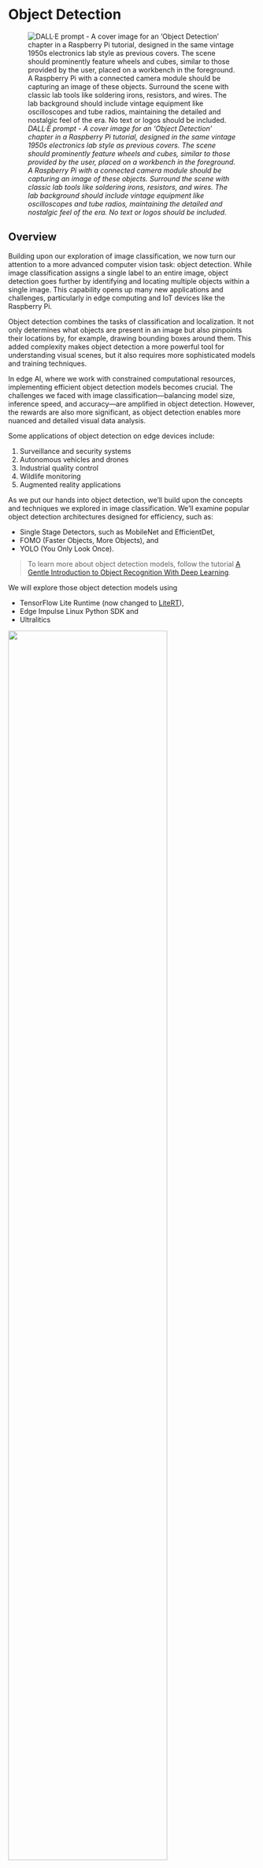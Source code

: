 # Object Detection {.unnumbered}

![*DALL·E prompt - A cover image for an 'Object Detection' chapter in a Raspberry Pi tutorial, designed in the same vintage 1950s electronics lab style as previous covers. The scene should prominently feature wheels and cubes, similar to those provided by the user, placed on a workbench in the foreground. A Raspberry Pi with a connected camera module should be capturing an image of these objects. Surround the scene with classic lab tools like soldering irons, resistors, and wires. The lab background should include vintage equipment like oscilloscopes and tube radios, maintaining the detailed and nostalgic feel of the era. No text or logos should be included.*](images/jpeg/cover.jpg)

## Overview {#sec-object-detection-overview-146a}

Building upon our exploration of image classification, we now turn our attention to a more advanced computer vision task: object detection. While image classification assigns a single label to an entire image, object detection goes further by identifying and locating multiple objects within a single image. This capability opens up many new applications and challenges, particularly in edge computing and IoT devices like the Raspberry Pi.

Object detection combines the tasks of classification and localization. It not only determines what objects are present in an image but also pinpoints their locations by, for example, drawing bounding boxes around them. This added complexity makes object detection a more powerful tool for understanding visual scenes, but it also requires more sophisticated models and training techniques.

In edge AI, where we work with constrained computational resources, implementing efficient object detection models becomes crucial. The challenges we faced with image classification—balancing model size, inference speed, and accuracy—are amplified in object detection. However, the rewards are also more significant, as object detection enables more nuanced and detailed visual data analysis.

Some applications of object detection on edge devices include:

1. Surveillance and security systems
2. Autonomous vehicles and drones
3. Industrial quality control
4. Wildlife monitoring
5. Augmented reality applications

As we put our hands into object detection, we'll build upon the concepts and techniques we explored in image classification. We'll examine popular object detection architectures designed for efficiency, such as:

- Single Stage Detectors, such as MobileNet and EfficientDet,
- FOMO (Faster Objects, More Objects), and
- YOLO (You Only Look Once).

> To learn more about object detection models, follow the tutorial [A Gentle Introduction to Object Recognition With Deep Learning](https://machinelearningmastery.com/object-recognition-with-deep-learning/).

We will explore those object detection models using

- TensorFlow Lite Runtime (now changed to [LiteRT](https://ai.google.dev/edge/litert)),
- Edge Impulse Linux Python SDK and
- Ultralitics

\noindent
![](images/png/block.png){width=80% fig-align="center"}

Throughout this lab, we’ll cover the fundamentals of object detection and how it differs from image classification. We'll also learn how to train, fine-tune, test, optimize, and deploy popular object detection architectures using a dataset created from scratch.

### Object Detection Fundamentals {#sec-object-detection-object-detection-fundamentals-465b}

Object detection builds upon the foundations of image classification but extends its capabilities significantly. To understand object detection, it's crucial first to recognize its key differences from image classification:

#### Image Classification vs. Object Detection {#sec-object-detection-image-classification-vs-object-detection-03e3}

**Image Classification**:

- Assigns a single label to an entire image
- Answers the question: “What is this image's primary object or scene?”
- Outputs a single class prediction for the whole image

**Object Detection**:

- Identifies and locates multiple objects within an image
- Answers the questions: "What objects are in this image, and where are they located?"
- Outputs multiple predictions, each consisting of a class label and a bounding box

To visualize this difference, let's consider an example:

\noindent
![](images/jpeg/objxclas.jpg){width=85% fig-align="center"}

This diagram illustrates the critical difference: image classification provides a single label for the entire image, while object detection identifies multiple objects, their classes, and their locations within the image.

#### Key Components of Object Detection {#sec-object-detection-key-components-object-detection-d836}

Object detection systems typically consist of two main components:

1. Object Localization: This component identifies where objects are located in the image. It typically outputs bounding boxes, rectangular regions encompassing each detected object.

2. Object Classification: This component determines the class or category of each detected object, similar to image classification but applied to each localized region.

#### Challenges in Object Detection {#sec-object-detection-challenges-object-detection-671e}

Object detection presents several challenges beyond those of image classification:

- Multiple objects: An image may contain multiple objects of various classes, sizes, and positions.
- Varying scales: Objects can appear at different sizes within the image.
- Occlusion: Objects may be partially hidden or overlapping.
- Background clutter: Distinguishing objects from complex backgrounds can be challenging.
- Real-time performance: Many applications require fast inference times, especially on edge devices.

#### Approaches to Object Detection {#sec-object-detection-approaches-object-detection-3db3}

There are two main approaches to object detection:

1. Two-stage detectors: These first propose regions of interest and then classify each region. Examples include R-CNN and its variants (Fast R-CNN, Faster R-CNN).

2. Single-stage detectors: These predict bounding boxes (or centroids) and class probabilities in one forward pass of the network. Examples include YOLO (You Only Look Once), EfficientDet, SSD (Single Shot Detector), and FOMO (Faster Objects, More Objects). These are often faster and more suitable for edge devices like Raspberry Pi.

#### Evaluation Metrics {#sec-object-detection-evaluation-metrics-f8e8}

Object detection uses different metrics compared to image classification:

- **Intersection over Union (IoU)**: Measures the overlap between predicted and ground truth bounding boxes.
- **Mean Average Precision (mAP)**: Combines precision and recall across all classes and IoU thresholds.
- **Frames Per Second (FPS)**: Measures detection speed, crucial for real-time applications on edge devices.

## Pre-Trained Object Detection Models Overview {#sec-object-detection-pretrained-object-detection-models-overview-6a9f}

As we saw in the introduction, given an image or a video stream, an object detection model can identify which of a known set of objects might be present and provide information about their positions within the image.

> You can test some common models online by visiting [Object Detection - MediaPipe Studio](https://mediapipe-studio.webapps.google.com/studio/demo/object_detector)

On [Kaggle](https://www.kaggle.com/models?id=298,130,299), we can find the most common pre-trained tflite models to use with the Raspi, [ssd_mobilenet_v1,](https://www.kaggle.com/models/tensorflow/ssd-mobilenet-v1/tfLite) and [EfficientDet](https://www.kaggle.com/models/tensorflow/efficientdet/tfLite). Those models were trained on the COCO (Common Objects in Context) dataset, with over 200,000 labeled images in 91 categories. Go, download the models, and upload them to the `./models` folder in the Raspi.

> Alternatively[,](https://github.com/Mjrovai/EdgeML-with-Raspberry-Pi/tree/main/OBJ_DETEC/models) you can find the models and the COCO labels on [GitHub](https://github.com/Mjrovai/EdgeML-with-Raspberry-Pi/tree/main/OBJ_DETEC/models).

For the first part of this lab, we will focus on a pre-trained $300\times 300$ SSD-Mobilenet V1 model and compare it with the $320\times 320$ EfficientDet-lite0, also trained using the COCO 2017 dataset. Both models were converted to a TensorFlow Lite format (4.2 MB for the SSD Mobilenet and 4.6 MB for the EfficientDet).

> SSD-Mobilenet V2 or V3 is recommended for transfer learning projects, but once the V1 TFLite model is publicly available, we will use it for this overview.

\noindent
![](images/png/model-deploy.png){width=85% fig-align="center"}


### Setting Up the TFLite Environment {#sec-object-detection-setting-tflite-environment-af21}

We should confirm the steps done on the last Hands-On Lab, Image Classification, as follows:

- Updating the Raspberry Pi

- Installing Required Libraries

- Setting up a Virtual Environment (Optional but Recommended)

```bash
source ~/tflite/bin/activate
```

- Installing TensorFlow Lite Runtime

- Installing Additional Python Libraries (inside the environment)

### Creating a Working Directory: {#sec-object-detection-creating-working-directory-327c}

Considering that we have created the `Documents/TFLITE` folder in the last Lab, let's now create the specific folders for this object detection lab:

```bash
cd Documents/TFLITE/
mkdir OBJ_DETECT
cd OBJ_DETECT
mkdir images
mkdir models
cd models
```

### Inference and Post-Processing {#sec-object-detection-inference-postprocessing-bdbd}

Let's start a new  [notebook](https://github.com/Mjrovai/EdgeML-with-Raspberry-Pi/blob/main/OBJ_DETEC/notebooks/SSD_MobileNetV1.ipynb) to follow all the steps to detect objects on an image:

Import the needed libraries:

```python
import time
import numpy as np
import matplotlib.pyplot as plt
from PIL import Image
import tflite_runtime.interpreter as tflite
```

Load the TFLite model and allocate tensors:

```python
model_path = "./models/ssd-mobilenet-v1-tflite-default-v1.tflite"
interpreter = tflite.Interpreter(model_path=model_path)
interpreter.allocate_tensors()
```

Get input and output tensors.

```python
input_details = interpreter.get_input_details()
output_details = interpreter.get_output_details()
```

**Input details** will inform us how the model should be fed with an image. The shape of `(1, 300, 300, 3)` with a dtype of `uint8` tells us that a non-normalized (pixel value range from 0 to 255) image with dimensions $(300\times 300\times 3)$ should be input one by one (Batch Dimension: 1).

The **output details** include not only the labels ("classes") and probabilities (“scores”) but also the relative window position of the bounding boxes ("boxes”) about where the object is located on the image and the number of detected objects ("num_detections"). The output details also tell us that the model can detect a **maximum of 10 objects** in the image.

\noindent
![](images/png/inference result.png){width=95% fig-align="center"}

So, for the above example, using the same cat image used with the *Image Classification Lab* looking for the output, we have a **76% probability** of having found an object with a **class ID of 16** on an area delimited by a **bounding box of [0.028011084, 0.020121813, 0.9886069, 0.802299]**. Those four numbers are related to `ymin`, `xmin`, `ymax` and `xmax`, the box coordinates.

Taking into consideration that **y** goes from the top `(ymin`) to the bottom (`ymax`) and **x** goes from left (`xmin`) to the right (`xmax`),  we have, in fact, the coordinates of the top/left corner and the bottom/right one. With both edges and knowing the shape of the picture, it is possible to draw a rectangle around the object, as shown in the figure below:

\noindent
![](images/png/boulding-boxes.png){width=55% fig-align="center"}

Next, we should find what class ID equal to 16 means. Opening the file `coco_labels.txt`, as a list, each element has an associated index, and inspecting index 16, we get, as expected, `cat`. The probability is the value returning from the score.

Let's now upload some images with multiple objects on it for testing.

```python
img_path = "./images/cat_dog.jpeg"
orig_img = Image.open(img_path)

# Display the image
plt.figure(figsize=(8, 8))
plt.imshow(orig_img)
plt.title("Original Image")
plt.show()
```

\noindent
![](images/png/cat-dog.png){width=55% fig-align="center"}

Based on the input details, let's pre-process the image, changing its shape and expanding its dimension:

```python
img = orig_img.resize((input_details[0]['shape'][1],
                  input_details[0]['shape'][2]))
input_data = np.expand_dims(img, axis=0)
input_data.shape, input_data.dtype
```

The new input_data shape is` (1, 300, 300, 3)` with a dtype of `uint8`, which is compatible with what the model expects.

Using the input_data, let's run the interpreter, measure the latency, and get the output:

```python
start_time = time.time()
interpreter.set_tensor(input_details[0]['index'], input_data)
interpreter.invoke()
end_time = time.time()
inference_time = (end_time -
                  start_time) * 1000  # Convert to milliseconds
print ("Inference time: {:.1f}ms".format(inference_time))
```

With a latency of around 800 ms, we can get 4 distinct outputs:

```python
boxes = interpreter.get_tensor(output_details[0]['index'])[0]
classes = interpreter.get_tensor(output_details[1]['index'])[0]
scores = interpreter.get_tensor(output_details[2]['index'])[0]
num_detections = int(interpreter.get_tensor(output_details[3]
                     ['index'])[0])
```

On a quick inspection, we can see that the model detected 2 objects with a score over 0.5:

```python
for i in range(num_detections):
    if scores[i] > 0.5:  # Confidence threshold
        print(f"Object {i}:")
        print(f"  Bounding Box: {boxes[i]}")
        print(f"  Confidence: {scores[i]}")
        print(f"  Class: {classes[i]}")
```

\noindent
![](images/png/infer-mobv1.png){width=85% fig-align="center"}

And we can also visualize the results:

```python
plt.figure(figsize=(12, 8))
plt.imshow(orig_img)
for i in range(num_detections):
   if scores[i] > 0.5:  # Adjust threshold as needed
      ymin, xmin, ymax, xmax = boxes[i]
      (left, right, top, bottom) = (xmin * orig_img.width,
                                    xmax * orig_img.width,
                                    ymin * orig_img.height,
                                    ymax * orig_img.height)
      rect = plt.Rectangle((left, top), right-left, bottom-top,
                           fill=False, color='red', linewidth=2)
      plt.gca().add_patch(rect)
      class_id = int(classes[i])
      class_name = labels[class_id]
      plt.text(left, top-10, f'{class_name}: {scores[i]:.2f}',
               color='red', fontsize=12, backgroundcolor='white')
```

\noindent
![](images/png/visual_inf.png){width=65% fig-align="center"}

### EfficientDet {#sec-object-detection-efficientdet-3e2b}

EfficientDet is not technically an SSD (Single Shot Detector) model, but it shares some similarities and builds upon ideas from SSD and other object detection architectures:

1. EfficientDet:
    - Developed by Google researchers in 2019
    - Uses EfficientNet as the backbone network
    - Employs a novel bi-directional feature pyramid network (BiFPN)
    - It uses compound scaling to scale the backbone network and the object detection components efficiently.

2. Similarities to SSD:
    - Both are single-stage detectors, meaning they perform object localization and classification in a single forward pass.
    - Both use multi-scale feature maps to detect objects at different scales.

3. Key differences:
    - Backbone: SSD typically uses VGG or MobileNet, while EfficientDet uses EfficientNet.
    - Feature fusion: SSD uses a simple feature pyramid, while EfficientDet uses the more advanced BiFPN.
    - Scaling method: EfficientDet introduces compound scaling for all components of the network

4. Advantages of EfficientDet:
    - Generally achieves better accuracy-efficiency trade-offs than SSD and many other object detection models.
    - More flexible scaling allows for a family of models with different size-performance trade-offs.

While EfficientDet is not an SSD model, it can be seen as an evolution of single-stage detection architectures, incorporating more advanced techniques to improve efficiency and accuracy. When using EfficientDet, we can expect similar output structures to SSD (e.g., bounding boxes and class scores).

> On GitHub, you can find another [notebook](https://github.com/Mjrovai/EdgeML-with-Raspberry-Pi/blob/main/OBJ_DETEC/notebooks/SSD_EfficientDet.ipynb) exploring the EfficientDet model that we did with SSD MobileNet.
>

## Object Detection Project {#sec-object-detection-object-detection-project-d406}

Now, we will develop a complete Image Classification project from data collection to training and deployment. As we did with the Image Classification project, the trained and converted model will be used for inference.

We will use the same dataset to train 3 models: SSD-MobileNet V2, FOMO, and YOLO.

### The Goal {#sec-object-detection-goal-abb6}

All Machine Learning projects need to start with a goal. Let's assume we are in an industrial facility and must sort and count **wheels** and special **boxes**.

\noindent
![](images/jpeg/proj_goal.jpg){width=70% fig-align="center"}

In other words, we should perform a multi-label classification, where each image can have three classes:

- Background (no objects)
- Box
- Wheel

### Raw Data Collection {#sec-object-detection-raw-data-collection-088b}

Once we have defined our Machine Learning project goal, the next and most crucial step is collecting the dataset. We can use a phone, the Raspi, or a mix to create the raw dataset (with no labels). Let's use the simple web app on our Raspberry Pi to view the `QVGA (320 x 240)` captured images in a browser.

From GitHub, get the Python script [get_img_data.py](https://github.com/Mjrovai/EdgeML-with-Raspberry-Pi/blob/main/IMG_CLASS/python_scripts/get_img_data.py) and open it in the terminal:

```bash
python3 get_img_data.py
```

Access the web interface:

- On the Raspberry Pi itself (if you have a GUI): Open a web browser and go to `http://localhost:5000`
- From another device on the same network: Open a web browser and go to `http://<raspberry_pi_ip>:5000` (R`eplace `<raspberry_pi_ip>` with your Raspberry Pi's IP address).
For example: `http://192.168.4.210:5000/`

\noindent
![](images/png/app.png)

The Python script creates a web-based interface for capturing and organizing image datasets using a Raspberry Pi and its camera. It's handy for machine learning projects that require labeled image data or not, as in our case here.

Access the web interface from a browser, enter a generic label for the images you want to capture, and press `Start Capture`.

\noindent
![](images/png/cap-img.png){width=80% fig-align="center"}

> Note that the images to be captured will have multiple labels that should be defined later.

Use the live preview to position the camera and click `Capture Image` to save images under the current label (in this case, `box-wheel`.

\noindent
![](images/png/img_cap-1.png){width=80% fig-align="center"}

When we have enough images, we can press `Stop Capture`. The captured images are saved on the folder dataset/box-wheel:

\noindent
![](images/png/dataset.png){width=80% fig-align="center"}


> Get around 60 images. Try to capture different angles, backgrounds, and light conditions. Filezilla can transfer the created raw dataset to your main computer.

### Labeling Data {#sec-object-detection-labeling-data-7119}

The next step in an Object Detect project is to create a labeled dataset. We should label the raw dataset images, creating bounding boxes around each picture's objects (box and wheel). We can use labeling tools like [LabelImg,](https://pypi.org/project/labelImg/) [CVAT,](https://www.cvat.ai/) [Roboflow,](https://roboflow.com/annotate) or even the [Edge Impulse Studio.](https://edgeimpulse.com/) Once we have explored the Edge Impulse tool in other labs, let’s use Roboflow here.

> We are using Roboflow (free version) here for two main reasons. 1) We can have auto-labeler, and 2) The annotated dataset is available in several formats and can be used both on Edge Impulse Studio (we will use it for MobileNet V2 and FOMO train) and on CoLab (YOLOv8 train), for example. Having the annotated dataset on Edge Impulse (Free account), it is not possible to use it for training on other platforms.

We should upload the raw dataset to [Roboflow.](https://roboflow.com/) Create a free account there and start a new project, for example, (“box-versus-wheel”).

\noindent
![](images/png/create-project-rf.png){width=70% fig-align="center"}

> We will not enter in deep details about the Roboflow process once many tutorials are available.

#### Annotate {#sec-object-detection-annotate-ef7c}

Once the project is created and the dataset is uploaded, you should make the annotations using the "Auto-Label" Tool. Note that you can also upload images with only a background, which should be saved w/o any annotations.

\noindent
![](images/png/annotation.png){width=85% fig-align="center"}

Once all images are annotated, you should split them into training, validation, and testing.

\noindent
![](images/png/dataset_rf.png){width=85% fig-align="center"}

#### Data Pre-Processing {#sec-object-detection-data-preprocessing-3a27}

The last step with the dataset is preprocessing to generate a final version for training. Let's resize all images to $320\times 320$ and generate augmented versions of each image (augmentation) to create new training examples from which our model can learn.

For augmentation, we will rotate the images (+/-15^o^), crop, and vary the brightness and exposure.

\noindent
![](images/png/pre-proc.png){width=85% fig-align="center"}

At the end of the process, we will have 153 images.

\noindent
![](images/png/final-dataset.png){width=85% fig-align="center"}

Now, you should export the annotated dataset in a format that Edge Impulse, Ultralitics, and other frameworks/tools understand, for example, `YOLOv8`. Let's download a zipped version of the dataset to our desktop.

\noindent
![](images/png/download-dataset.png){width=90% fig-align="center"}

Here, it is possible to review how the dataset was structured

\noindent
![](images/png/dataset-struct.png){width=90% fig-align="center"}

There are 3 separate folders, one for each split (`train`/`test`/`valid`). For each of them, there are 2 subfolders, `images`, and `labels`. The pictures are stored as **image_id.jpg** and **images_id.txt**, where "image_id" is unique for every picture.

The labels file format will be `class_id` `bounding box coordinates`, where in our case, class_id will be `0` for `box` and `1` for `wheel`. The numerical id (o, 1, 2...) will follow the alphabetical order of the class name.

The `data.yaml` file has info about the dataset as the classes' names (`names: ['box', 'wheel']`) following the YOLO format.

And that's it! We are ready to start training using the Edge Impulse Studio (as we will do in the following step), Ultralytics (as we will when discussing YOLO), or even training from scratch on CoLab (as we did with the Cifar-10 dataset on the Image Classification lab).

> The pre-processed dataset can be found at the [Roboflow site](https://universe.roboflow.com/marcelo-rovai-riila/box-versus-wheel-auto-dataset), or here: <a href="https://universe.roboflow.com/marcelo-rovai-riila/box-versus-wheel-auto-dataset">
>     <img src="https://app.roboflow.com/images/download-dataset-badge.svg"></img>
> </a>

## Training an SSD MobileNet Model on Edge Impulse Studio {#sec-object-detection-training-ssd-mobilenet-model-edge-impulse-studio-2017}

Go to [Edge Impulse Studio,](https://www.edgeimpulse.com/) enter your credentials at **Login** (or create an account), and start a new project.

> Here, you can clone the project developed for this hands-on lab: [Raspi - Object Detection](https://studio.edgeimpulse.com/public/515477/live).

On the Project `Dashboard` tab, go down and on **Project info,** and for Labeling method select `Bounding boxes (object detection)`

### Uploading the annotated data {#sec-object-detection-uploading-annotated-data-6d49}

On Studio, go to the `Data acquisition` tab, and on the `UPLOAD DATA` section, upload from your computer the raw dataset.

We can use the option `Select a folder`, choosing, for example, the folder `train` in your computer, which contains two sub-folders, `images`, and `labels`. Select the `Image label format`, "YOLO TXT", upload into the caegory `Training`, and press `Upload data`.

\noindent
![](images/png/upload-data.png){width=90% fig-align="center"}

Repeat the process for the test data (upload both folders, test, and validation). At the end of the upload process, you should end with the annotated dataset of 153 images split in the train/test (84%/16%).

> Note that labels will be stored at the labels files `0` and `1` , which are equivalent to `box` and `wheel`.

\noindent
![](images/png/ei-dataset.png){width=90% fig-align="center"}

### The Impulse Design {#sec-object-detection-impulse-design-9d6a}

The first thing to define when we enter the `Create impulse` step is to describe the target device for deployment. A pop-up window will appear. We will select Raspberry 4, an intermediary device between the Raspi-Zero and the Raspi-5.

> This choice will not interfere with the training; it will only give us an idea about the latency of the model on that specific target.

\noindent
![](images/png/target-device.png){width=90% fig-align="center"}

In this phase, you should define how to:

- **Pre-processing** consists of resizing the individual images. In our case, the images were pre-processed on Roboflow, to `320x320` , so let's keep it.  The resize will not matter here because the images are already squared. If you upload a rectangular image, squash it (squared form, without cropping). Afterward, you could define if the images are converted from RGB to Grayscale or not.

- **Design a Model,** in this case, "Object Detection."

\noindent
![](images/png/impulse-design.png){width=90% fig-align="center"}

### Preprocessing all dataset {#sec-object-detection-preprocessing-dataset-ac71}

In the section `Image`, select **Color depth** as `RGB`, and press  `Save parameters`.

\noindent
![](images/png/ei-image-pre.png){width=90% fig-align="center"}

The Studio moves automatically to the next section, `Generate features`, where all samples will be pre-processed, resulting in 480 objects: 207 boxes and 273 wheels.

\noindent
![](images/png/ei-features.png)

The feature explorer shows that all samples evidence a good separation after the feature generation.

### Model Design, Training, and Test {#sec-object-detection-model-design-training-test-b568}

For training, we should select a pre-trained model. Let's use the **MobileNetV2 SSD FPN-Lite (320x320 only)** . It is a pre-trained object detection model designed to locate up to 10 objects within an image, outputting a bounding box for each object detected. The model is around 3.7 MB in size. It supports an RGB input at $320\times 320$ px.

Regarding the training hyper-parameters, the model will be trained with:

- Epochs: 25
- Batch size: 32
- Learning Rate: 0.15.

For validation during training, 20% of the dataset (*validation_dataset*) will be spared.

\noindent
![](images/png/ei-train-result.png){width=80% fig-align="center"}

As a result, the model ends with an overall precision score (based on COCO mAP) of 88.8%, higher than the result when using the test data (83.3%).

### Deploying the model {#sec-object-detection-deploying-model-ac05}

We have two ways to deploy our model:

- **TFLite model**, which lets deploy the trained model as `.tflite` for the Raspi to run it using Python.
- **Linux (AARCH64)**, a binary for Linux (AARCH64), implements the Edge Impulse Linux protocol, which lets us run our models on any Linux-based development board, with SDKs for Python, for example. See the documentation for more information and [setup instructions](https://docs.edgeimpulse.com/docs/edge-impulse-for-linux).

Let's deploy the **TFLite model**. On the `Dashboard` tab, go to Transfer learning model (int8 quantized) and click on the download icon:

\noindent
![](images/png/ei-deploy-int8.png){width=80% fig-align="center"}

Transfer the model from your computer to the Raspi folder`./models` and capture or get some images for inference and save them in the folder `./images`.

### Inference and Post-Processing {#sec-object-detection-inference-postprocessing-1df6}

The inference can be made as discussed in the *Pre-Trained Object Detection Models Overview*. Let's start a new [notebook](https://github.com/Mjrovai/EdgeML-with-Raspberry-Pi/blob/main/OBJ_DETEC/notebooks/EI-SSD-MobileNetV2.ipynb) to follow all the steps to detect cubes and wheels on an image.

Import the needed libraries:

```python
import time
import numpy as np
import matplotlib.pyplot as plt
import matplotlib.patches as patches
from PIL import Image
import tflite_runtime.interpreter as tflite
```

Define the model path and labels:

```python
model_path = "./models/ei-raspi-object-detection-SSD-\
              MobileNetv2-320x0320-int8.lite"
labels = ['box', 'wheel']
```

> Remember that the model will output the class ID as values (0 and 1), following an alphabetic order regarding the class names.

Load the model, allocate the tensors, and get the input and output tensor details:

```python
# Load the TFLite model
interpreter = tflite.Interpreter(model_path=model_path)
interpreter.allocate_tensors()

# Get input and output tensors
input_details = interpreter.get_input_details()
output_details = interpreter.get_output_details()
```

One crucial difference to note is that the `dtype` of the input details of the model is now `int8`, which means that the input values go from –128 to +127, while each pixel of our raw image goes from 0 to 256. This means that we should pre-process the image to match it. We can check here:

```python
input_dtype = input_details[0]['dtype']
input_dtype
```

```
numpy.int8
```

So, let's open the image and show it:

```python
# Load the image
img_path = "./images/box_2_wheel_2.jpg"
orig_img = Image.open(img_path)

# Display the image
plt.figure(figsize=(6, 6))
plt.imshow(orig_img)
plt.title("Original Image")
plt.show()
```

\noindent
![](images/png/orig-img.png){width=65% fig-align="center"}

And perform the pre-processing:

```python
scale, zero_point = input_details[0]['quantization']
img = orig_img.resize((input_details[0]['shape'][1],
                  input_details[0]['shape'][2]))
img_array = np.array(img, dtype=np.float32) / 255.0
img_array = (
    (img_array / scale + zero_point)
    .clip(-128, 127)
    .astype(np.int8)
)
input_data = np.expand_dims(img_array, axis=0)
```

Checking the input data, we can verify that the input tensor is compatible with what is expected by the model:

```python
input_data.shape, input_data.dtype
```

```
((1, 320, 320, 3), dtype('int8'))
```

Now, it is time to perform the inference. Let's also calculate the latency of the model:

```python
# Inference on Raspi-Zero
start_time = time.time()
interpreter.set_tensor(input_details[0]['index'], input_data)
interpreter.invoke()
end_time = time.time()
inference_time = (
    (end_time - start_time)
    * 1000  # Convert to milliseconds
)
print ("Inference time: {:.1f}ms".format(inference_time))
```

The model will take around 600ms to perform the inference in the Raspi-Zero, which is around 5 times longer than a Raspi-5.

Now, we can get the output classes of objects detected, its bounding boxes coordinates, and probabilities.

```python
boxes = interpreter.get_tensor(output_details[1]['index'])[0]
classes = interpreter.get_tensor(output_details[3]['index'])[0]
scores = interpreter.get_tensor(output_details[0]['index'])[0]
num_detections = int(
    interpreter.get_tensor(
        output_details[2]['index']
    )[0]
)
```

```python
for i in range(num_detections):
    if scores[i] > 0.5:  # Confidence threshold
        print(f"Object {i}:")
        print(f"  Bounding Box: {boxes[i]}")
        print(f"  Confidence: {scores[i]}")
        print(f"  Class: {classes[i]}")
```

\noindent
![](images/png/infer-text.png){width=90% fig-align="center"}

From the results, we can see that 4 objects were detected: two with class ID 0 (`box`)and two with class ID 1 (`wheel`), what is correct!

Let's visualize the result for a ` threshold`  of 0.5

```python
threshold = 0.5
plt.figure(figsize=(6,6))
plt.imshow(orig_img)
for i in range(num_detections):
   if scores[i] > threshold:
      ymin, xmin, ymax, xmax = boxes[i]
      (left, right, top, bottom) = (xmin * orig_img.width,
                                    xmax * orig_img.width,
                                    ymin * orig_img.height,
                                    ymax * orig_img.height)
      rect = plt.Rectangle((left, top), right-left, bottom-top,
                           fill=False, color='red', linewidth=2)
      plt.gca().add_patch(rect)
      class_id = int(classes[i])
      class_name = labels[class_id]
      plt.text(left, top-10, f'{class_name}: {scores[i]:.2f}',
               color='red', fontsize=12, backgroundcolor='white')
```

\noindent
![](images/png/infer-visual.png){width=90% fig-align="center"}

But what happens if we reduce the threshold to 0.3, for example?

\noindent
![](images/png/infer-mult.png){width=75% fig-align="center"}

We start to see false positives and **multiple detections**, where the model detects the same object multiple times with different confidence levels and slightly different bounding boxes.

Commonly, sometimes, we need to adjust the threshold to smaller values to capture all objects, avoiding false negatives, which would lead to multiple detections.

To improve the detection results, we should implement **Non-Maximum Suppression (NMS**), which helps eliminate overlapping bounding boxes and keeps only the most confident detection.

For that, let's create a general function named `non_max_suppression()`, with the role of refining object detection results by eliminating redundant and overlapping bounding boxes. It achieves this by iteratively selecting the detection with the highest confidence score and removing other significantly overlapping detections based on an Intersection over Union (IoU) threshold.

```python
def non_max_suppression(boxes, scores, threshold):
    # Convert to corner coordinates
    x1 = boxes[:, 0]
    y1 = boxes[:, 1]
    x2 = boxes[:, 2]
    y2 = boxes[:, 3]

    areas = (x2 - x1 + 1) * (y2 - y1 + 1)
    order = scores.argsort()[::-1]

    keep = []
    while order.size > 0:
        i = order[0]
        keep.append(i)
        xx1 = np.maximum(x1[i], x1[order[1:]])
        yy1 = np.maximum(y1[i], y1[order[1:]])
        xx2 = np.minimum(x2[i], x2[order[1:]])
        yy2 = np.minimum(y2[i], y2[order[1:]])

        w = np.maximum(0.0, xx2 - xx1 + 1)
        h = np.maximum(0.0, yy2 - yy1 + 1)
        inter = w * h
        ovr = inter / (areas[i] + areas[order[1:]] - inter)

        inds = np.where(ovr <= threshold)[0]
        order = order[inds + 1]

    return keep
```

How it works:

1. Sorting: It starts by sorting all detections by their confidence scores, highest to lowest.

2. Selection: It selects the highest-scoring box and adds it to the final list of detections.

3. Comparison: This selected box is compared with all remaining lower-scoring boxes.

4. Elimination: Any box that overlaps significantly (above the IoU threshold) with the selected box is eliminated.

5. Iteration: This process repeats with the next highest-scoring box until all boxes are processed.

Now, we can define a more precise visualization function that will take into consideration an IoU threshold, detecting only the objects that were selected by the `non_max_suppression` function:

```python
def visualize_detections(image, boxes, classes, scores,
                        labels, threshold, iou_threshold):
   if isinstance(image, Image.Image):
       image_np = np.array(image)
   else:
       image_np = image
   height, width = image_np.shape[:2]
   # Convert normalized coordinates to pixel coordinates
   boxes_pixel = boxes * np.array([height, width, height, width])
   # Apply NMS
   keep = non_max_suppression(boxes_pixel, scores, iou_threshold)
   # Set the figure size to 12x8 inches
   fig, ax = plt.subplots(1, figsize=(12, 8))
   ax.imshow(image_np)
   for i in keep:
       if scores[i] > threshold:
           ymin, xmin, ymax, xmax = boxes[i]
           rect = patches.Rectangle(
               (xmin * width, ymin * height),
               (xmax - xmin) * width,
               (ymax - ymin) * height,
               linewidth=2,
               edgecolor='r',
               facecolor='none'
            )

           ax.add_patch(rect)
           class_name = labels[int(classes[i])]
           ax.text(xmin * width, ymin * height - 10,
                   f'{class_name}: {scores[i]:.2f}', color='red',
                   fontsize=12, backgroundcolor='white')
   plt.show()
```

Now we can create a function that will call the others, performing inference on any image:

```python
def detect_objects(img_path, conf=0.5, iou=0.5):
    orig_img = Image.open(img_path)
    scale, zero_point = input_details[0]['quantization']
    img = orig_img.resize((input_details[0]['shape'][1],
                      input_details[0]['shape'][2]))
    img_array = np.array(img, dtype=np.float32) / 255.0
    img_array = (img_array / scale + zero_point).\
    clip(-128, 127).astype(np.int8)
    input_data = np.expand_dims(img_array, axis=0)

    # Inference on Raspi-Zero
    start_time = time.time()
    interpreter.set_tensor(input_details[0]['index'], input_data)
    interpreter.invoke()
    end_time = time.time()
    inference_time = (
       end_time - start_time
    ) * 1000  # Convert to milliseconds

    print ("Inference time: {:.1f}ms".format(inference_time))

    # Extract the outputs
    boxes = interpreter.get_tensor(output_details[1]['index'])[0]
    classes = interpreter.get_tensor(
       output_details[3]['index']
    )[0]
    scores = interpreter.get_tensor(
        output_details[0]['index']
    )[0]
    num_detections = int(
        interpreter.get_tensor(
          output_details[2]['index']
        )[0]
    )

    visualize_detections(orig_img, boxes, classes,
                         scores, labels, threshold=conf,
                         iou_threshold=iou)
```

Now, running the code, having the same image again with a confidence threshold of 0.3, but with a small IoU:

```python
img_path = "./images/box_2_wheel_2.jpg"
detect_objects(img_path, conf=0.3,iou=0.05)
```

\noindent
![](images/png/infer-iou.png){width=75% fig-align="center"}

## Training a FOMO Model at Edge Impulse Studio {#sec-object-detection-training-fomo-model-edge-impulse-studio-01f9}

The inference with the SSD MobileNet model worked well, but the latency was significantly high. The inference varied from 0.5 to 1.3 seconds on a Raspi-Zero, which means around or less than 1 FPS (1 frame per second). One alternative to speed up the process is to use FOMO (Faster Objects, More Objects).

This novel machine learning algorithm lets us count multiple objects and find their location in an image in real-time using up to $30\times$ less processing power and memory than MobileNet SSD or YOLO. The main reason this is possible is that while other models calculate the object’s size by drawing a square around it (bounding box), FOMO ignores the size of the image, providing only the information about where the object is located in the image through its centroid coordinates.

### How FOMO works? {#sec-object-detection-fomo-works-77bf}

In a typical object detection pipeline, the first stage is extracting features from the input image. **FOMO leverages MobileNetV2 to perform this task**. MobileNetV2 processes the input image to produce a feature map that captures essential characteristics, such as textures, shapes, and object edges, in a computationally efficient way.

\noindent
![](images/png/fomo-1.png){width=80% fig-align="center"}

Once these features are extracted, FOMO’s simpler architecture, focused on center-point detection, interprets the feature map to determine where objects are located in the image. The output is a grid of cells, where each cell represents whether or not an object center is detected. The model outputs one or more confidence scores for each cell, indicating the likelihood of an object being present.

Let's see how it works on an image.

FOMO divides the image into blocks of pixels using a factor of 8. For the input of $96\times 96$, the grid would be $12\times 12$ $(96/8=12)$. For a $160\times 160$, the grid will be $20\times 20$, and so on. Next, FOMO will run a classifier through each pixel block to calculate the probability that there is a box or a wheel in each of them and, subsequently, determine the regions that have the highest probability of containing the object (If a pixel block has no objects, it will be classified as *background*). From the overlap of the final region, the FOMO provides the coordinates (related to the image dimensions) of the centroid of this region.

\noindent
![](images/png/fomo-works.png){width=75% fig-align="center"}

**Trade-off Between Speed and Precision**:

- **Grid Resolution**: FOMO uses a grid of fixed resolution, meaning each cell can detect if an object is present in that part of the image. While it doesn’t provide high localization accuracy, it makes a trade-off by being fast and computationally light, which is crucial for edge devices.
- **Multi-Object Detection**: Since each cell is independent, FOMO can detect multiple objects simultaneously in an image by identifying multiple centers.

### Impulse Design, new Training and Testing {#sec-object-detection-impulse-design-new-training-testing-857a}

Return to Edge Impulse Studio, and in the `Experiments` tab, create another impulse. Now, the input images should be $160\times 160$ (this is the expected input size for MobilenetV2).

\noindent
![](images/png/impulse-2.png){width=85% fig-align="center"}

On the `Image` tab, generate the features and go to the `Object detection`  tab.

We should select a pre-trained model for training. Let’s use the **FOMO (Faster Objects, More Objects) MobileNetV2 0.35.**

\noindent
![](images/png/model-choice.png){width=85% fig-align="center"}

Regarding the training hyper-parameters, the model will be trained with:

- Epochs: 30
- Batch size: 32
- Learning Rate: 0.001.

For validation during training, 20% of the dataset (*validation_dataset*) will be spared. We will not apply Data Augmentation for the remaining 80% (*train_dataset*) because our dataset was already augmented during the labeling phase at Roboflow.

As a result, the model ends with an overall F1 score of 93.3% with an impressive latency of 8 ms (Raspi-4), around $60\times$ less than we got with the SSD MovileNetV2.

\noindent
![](images/png/fomo-train-result.png){width=85% fig-align="center"}

> Note that FOMO automatically added a third label background to the two previously defined *boxes* (0) and *wheels* (1).

On the `Model testing` tab, we can see that the accuracy was 94%. Here is one of the test sample results:

\noindent
![](images/png/fomo-test.png)

> In object detection tasks, accuracy is generally not the primary [evaluation metric.](https://learnopencv.com/mean-average-precision-map-object-detection-model-evaluation-metric/) Object detection involves classifying objects and providing bounding boxes around them, making it a more complex problem than simple classification. The issue is that we do not have the bounding box, only the centroids. In short, using accuracy as a metric could be misleading and may not provide a complete understanding of how well the model is performing.

### Deploying the model {#sec-object-detection-deploying-model-916b}

As we did in the previous section, we can deploy the trained model as TFLite or Linux (AARCH64). Let's do it now as **Linux (AARCH64)**, a binary that implements the [Edge Impulse Linux](https://docs.edgeimpulse.com/docs/tools/edge-impulse-for-linux) protocol.

Edge Impulse for Linux models is delivered in `.eim` format. This [executable](https://docs.edgeimpulse.com/docs/run-inference/linux-eim-executable) contains our "full impulse" created in Edge Impulse Studio. The impulse consists of the signal processing block(s) and any learning and anomaly block(s) we added and trained. It is compiled with optimizations for our processor or GPU (e.g., NEON instructions on ARM cores), plus a straightforward IPC layer (over a Unix socket).

At the `Deploy` tab, select the option `Linux (AARCH64)`, the `int8`model and press `Build`.

\noindent
![](images/png/deploy-linux.png){width=75% fig-align="center"}

The model will be automatically downloaded to your computer.

On our Raspi, let's create a new working area:

```bash
cd ~
cd Documents
mkdir EI_Linux
cd EI_Linux
mkdir models
mkdir images
```

Rename the model for easy identification:

For example, `raspi-object-detection-linux-aarch64-FOMO-int8.eim` and transfer it to the new Raspi folder`./models` and capture or get some images for inference and save them in the folder `./images`.

### Inference and Post-Processing {#sec-object-detection-inference-postprocessing-5fb9}

The inference will be made using the [Linux Python SDK](https://docs.edgeimpulse.com/docs/tools/edge-impulse-for-linux/linux-python-sdk). This library lets us run machine learning models and collect sensor data on [Linux](https://docs.edgeimpulse.com/docs/tools/edge-impulse-for-linux) machines using Python. The SDK is open source and hosted on GitHub: [edgeimpulse/linux-sdk-python](https://github.com/edgeimpulse/linux-sdk-python).

Let's set up a Virtual Environment for working with the Linux Python SDK

```bash
python3 -m venv ~/eilinux
source ~/eilinux/bin/activate
```

And Install the all the libraries needed:

```bash
sudo apt-get update
sudo apt-get install libatlas-base-dev\
                     libportaudio0 libportaudio2
sudo apt-get installlibportaudiocpp0 portaudio19-dev

pip3 install edge_impulse_linux -i https://pypi.python.org/simple
pip3 install Pillow matplotlib pyaudio opencv-contrib-python

sudo apt-get install portaudio19-dev
pip3 install pyaudio
pip3 install opencv-contrib-python
```

Permit our model to be executable.

```bash
chmod +x raspi-object-detection-linux-aarch64-FOMO-int8.eim
```

Install the Jupiter Notebook on the new environment

```bash
pip3 install jupyter
```

Run a notebook locally (on the Raspi-4 or 5 with desktop)

```bash
jupyter notebook
```

or on the browser on your computer:

```bash
jupyter notebook --ip=192.168.4.210 --no-browser
```

Let's start a new [notebook](https://github.com/Mjrovai/EdgeML-with-Raspberry-Pi/blob/main/OBJ_DETEC/notebooks/EI-Linux-FOMO.ipynb) by following all the steps to detect cubes and wheels on an image using the FOMO model and the Edge Impulse Linux Python SDK.

Import the needed libraries:

```python
import sys, time
import numpy as np
import matplotlib.pyplot as plt
import matplotlib.patches as patches
from PIL import Image
import cv2
from edge_impulse_linux.image import ImageImpulseRunner
```

Define the model path and labels:

```python
model_file = "raspi-object-detection-linux-aarch64-int8.eim"
model_path = "models/"+ model_file # Trained ML model from
                                   # Edge Impulse
labels = ['box', 'wheel']
```

> Remember that the model will output the class ID as values (0 and 1), following an alphabetic order regarding the class names.

Load and initialize the model:

```python
# Load the model file
runner = ImageImpulseRunner(model_path)

# Initialize model
model_info = runner.init()
```

The `model_info` will contain critical information about our model. However, unlike the TFLite interpreter, the EI Linux Python SDK library will now prepare the model for inference.

So, let's open the image and show it (Now, for compatibility, we will use OpenCV, the CV Library used internally by EI. OpenCV reads the image as BGR, so we will need to convert it to RGB :

```python
# Load the image
img_path = "./images/1_box_1_wheel.jpg"
orig_img = cv2.imread(img_path)
img_rgb = cv2.cvtColor(orig_img, cv2.COLOR_BGR2RGB)

# Display the image
plt.imshow(img_rgb)
plt.title("Original Image")
plt.show()
```

\noindent
![](images/png/orig-fomo-img.png){width=75% fig-align="center"}

Now we will get the features and the preprocessed image (`cropped`) using the `runner`:

```python
features, cropped = runner.\
    get_features_from_image_auto_studio_settings(img_rgb)

```

And perform the inference. Let's also calculate the latency of the model:

```python
res = runner.classify(features)
```

Let's get the output classes of objects detected, their bounding boxes centroids, and probabilities.

```python
print('Found %d bounding boxes (%d ms.)' % (
  len(res["result"]["bounding_boxes"]),
  res['timing']['dsp'] + res['timing']['classification']))
for bb in res["result"]["bounding_boxes"]:
    print('\t%s (%.2f): x=%d y=%d w=%d h=%d' % (
      bb['label'], bb['value'], bb['x'],
      bb['y'], bb['width'], bb['height']))
```

```
Found 2 bounding boxes (29 ms.)
	1 (0.91): x=112 y=40 w=16 h=16
	0 (0.75): x=48 y=56 w=8 h=8
```

The results show that two objects were detected: one with class ID 0 (`box`) and one with class ID 1 (`wheel`), which is correct!

Let's visualize the result (The ` threshold` is 0.5, the default value set during the model testing on the Edge Impulse Studio).

```python
print('\tFound %d bounding boxes (latency: %d ms)' % (
  len(res["result"]["bounding_boxes"]),
  res['timing']['dsp'] + res['timing']['classification']))
plt.figure(figsize=(5,5))
plt.imshow(cropped)

# Go through each of the returned bounding boxes
bboxes = res['result']['bounding_boxes']
for bbox in bboxes:

    # Get the corners of the bounding box
    left = bbox['x']
    top = bbox['y']
    width = bbox['width']
    height = bbox['height']

    # Draw a circle centered on the detection
    circ = plt.Circle((left+width//2, top+height//2), 5,
                     fill=False, color='red', linewidth=3)
    plt.gca().add_patch(circ)
    class_id = int(bbox['label'])
    class_name = labels[class_id]
    plt.text(left, top-10, f'{class_name}: {bbox["value"]:.2f}',
              color='red', fontsize=12, backgroundcolor='white')
plt.show()
```

\noindent
![](images/png/infer-fomo-result.png){width=70% fig-align="center"}

## Exploring a YOLO Model using Ultralitics {#sec-object-detection-exploring-yolo-model-using-ultralitics-fe94}

For this lab, we will explore YOLOv8. [Ultralytics](https://ultralytics.com/) [YOLOv8](https://github.com/ultralytics/ultralytics) is a version of the acclaimed real-time object detection and image segmentation model, YOLO. YOLOv8 is built on cutting-edge advancements in deep learning and computer vision, offering unparalleled performance in terms of speed and accuracy. Its streamlined design makes it suitable for various applications and easily adaptable to different hardware platforms, from edge devices to cloud APIs.

### Talking about the YOLO Model {#sec-object-detection-talking-yolo-model-c08e}

The YOLO (You Only Look Once) model is a highly efficient and widely used object detection algorithm known for its real-time processing capabilities. Unlike traditional object detection systems that repurpose classifiers or localizers to perform detection, YOLO frames the detection problem as a single regression task. This innovative approach enables YOLO to simultaneously predict multiple bounding boxes and their class probabilities from full images in one evaluation, significantly boosting its speed.

#### Key Features: {#sec-object-detection-key-features-3608}

1. **Single Network Architecture**:

    - YOLO employs a single neural network to process the entire image. This network divides the image into a grid and, for each grid cell, directly predicts bounding boxes and associated class probabilities. This end-to-end training improves speed and simplifies the model architecture.

2. **Real-Time Processing**:

    - One of YOLO’s standout features is its ability to perform object detection in real-time. Depending on the version and hardware, YOLO can process images at high frames per second (FPS). This makes it ideal for applications requiring quick and accurate object detection, such as video surveillance, autonomous driving, and live sports analysis.

3. **Evolution of Versions**:

    - Over the years, YOLO has undergone significant improvements, from YOLOv1 to the latest YOLOv10. Each iteration has introduced enhancements in accuracy, speed, and efficiency. YOLOv8, for instance, incorporates advancements in network architecture, improved training methodologies, and better support for various hardware, ensuring a more robust performance.
    - Although YOLOv10 is the family's newest member with an encouraging performance based on its paper, it was just released (May 2024) and is not fully integrated with the Ultralitycs library. Conversely, the precision-recall curve analysis suggests that YOLOv8 generally outperforms YOLOv9, capturing a higher proportion of true positives while minimizing false positives more effectively (for more details, see this [article](https://encord.com/blog/performanceyolov9-vs-yolov8-custom-dataset/)). So, this lab is based on the YOLOv8n.

    \noindent
    ![](images/jpeg/versions.jpg){width=85% fig-align="center"}

4. **Accuracy and Efficiency**:

    - While early versions of YOLO traded off some accuracy for speed, recent versions have made substantial strides in balancing both. The newer models are faster and more accurate, detecting small objects (such as bees) and performing well on complex datasets.

5. **Wide Range of Applications**:

    - YOLO’s versatility has led to its adoption in numerous fields. It is used in traffic monitoring systems to detect and count vehicles, security applications to identify potential threats and agricultural technology to monitor crops and livestock. Its application extends to any domain requiring efficient and accurate object detection.

6. **Community and Development**:

    - YOLO continues to evolve and is supported by a strong community of developers and researchers (being the YOLOv8 very strong). Open-source implementations and extensive documentation have made it accessible for customization and integration into various projects. Popular deep learning frameworks like Darknet, TensorFlow, and PyTorch support YOLO, further broadening its applicability.
    - [Ultralitics YOLOv8](https://github.com/ultralytics/ultralytics?tab=readme-ov-file) can not only [Detect](https://docs.ultralytics.com/tasks/detect) (our case here) but also [Segment](https://docs.ultralytics.com/tasks/segment) and [Pose](https://docs.ultralytics.com/tasks/pose) models pre-trained on the [COCO](https://docs.ultralytics.com/datasets/detect/coco) dataset and YOLOv8 [Classify](https://docs.ultralytics.com/tasks/classify) models pre-trained on the [ImageNet](https://docs.ultralytics.com/datasets/classify/imagenet) dataset. [Track](https://docs.ultralytics.com/modes/track) mode is available for all Detect, Segment, and Pose models.

    ![Ultralytics YOLO supported tasks](https://raw.githubusercontent.com/ultralytics/assets/main/im/banner-tasks.png)

### Installation {#sec-object-detection-installation-23c2}

On our Raspi, let's deactivate the current environment to create a new working area:

```bash
deactivate
cd ~
cd Documents/
mkdir YOLO
cd YOLO
mkdir models
mkdir images
```

Let's set up a Virtual Environment for working with the Ultralytics YOLOv8

```bash
python3 -m venv ~/yolo
source ~/yolo/bin/activate
```

And install the Ultralytics packages for local inference on the Raspi

1. Update the packages list, install pip, and upgrade to the latest:

```bash
sudo apt update
sudo apt install python3-pip -y
pip install -U pip
```

2. Install the `ultralytics` pip package with optional dependencies:

```bash
pip install ultralytics[export]
```

3. Reboot the device:

```bash
sudo reboot
```

### Testing the YOLO {#sec-object-detection-testing-yolo-0ad5}

After the Raspi-Zero booting, let's activate the `yolo` env, go to the working directory,

```bash
source ~/yolo/bin/activate
cd /Documents/YOLO
```

\noindent
and run inference on an image that will be downloaded from the Ultralytics website, using the YOLOV8n model (the smallest in the family) at the Terminal (CLI):

```bash
yolo predict model='yolov8n' \
     source='https://ultralytics.com/images/bus.jpg'
```

> The YOLO model family is pre-trained with the COCO dataset.

The inference result will appear in the terminal. In the image (bus.jpg), 4 `persons`, 1 `bus,` and 1 `stop signal` were detected:

\noindent
![](images/png/yolo-infer-bus.png)

Also, we got a message that `Results saved to runs/detect/predict`. Inspecting that directory, we can see a new image saved (bus.jpg). Let's download it from the Raspi-Zero to our desktop for inspection:

\noindent
![](images/png/yolo-bus.png){width=80% fig-align="center"}

So, the Ultrayitics YOLO is correctly installed on our Raspi. But, on the Raspi-Zero, an issue is the high latency for this inference,  around 18 seconds, even with the most miniature model of the family (YOLOv8n).

### Export Model to NCNN format {#sec-object-detection-export-model-ncnn-format-47ed}

Deploying computer vision models on edge devices with limited computational power, such as the Raspi-Zero, can cause latency issues. One alternative is to use a format optimized for optimal performance. This ensures that even devices with limited processing power can handle advanced computer vision tasks well.

Of all the model export formats supported by Ultralytics, the [NCNN](https://docs.ultralytics.com/integrations/ncnn) is a high-performance neural network inference computing framework optimized for mobile platforms. From the beginning of the design, NCNN was deeply considerate about deployment and use on mobile phones and did not have third-party dependencies. It is cross-platform and runs faster than all known open-source frameworks (such as TFLite).

NCNN delivers the best inference performance when working with Raspberry Pi devices. NCNN is highly optimized for mobile embedded platforms (such as ARM architecture).

So, let's convert our model and rerun the inference:

1. Export a YOLOv8n PyTorch model to NCNN format, creating:  '/yolov8n_ncnn_model'

```bash
yolo export model=yolov8n.pt format=ncnn
```

2. Run inference with the exported model (now the source could be the bus.jpg image that was downloaded from the website to the current directory on the last inference):

```bash
yolo predict model='./yolov8n_ncnn_model' source='bus.jpg'
```

> The first inference, when the model is loaded, usually has a high latency (around 17s), but from the 2nd, it is possible to note that the inference goes down to around 2s.

### Exploring YOLO with Python {#sec-object-detection-exploring-yolo-python-8c58}

To start, let's call the Python Interpreter so we can explore how the YOLO model works, line by line:

```bash
python3
```

Now, we should call the YOLO library from Ultralitics and load the model:

```python
from ultralytics import YOLO
model = YOLO('yolov8n_ncnn_model')
```

Next, run inference over an image (let's use again `bus.jpg`):

```python
img = 'bus.jpg'
result = model.predict(img, save=True, imgsz=640, conf=0.5,
                       iou=0.3)
```

\noindent
![](images/png/python-infer-bus.png)

We can verify that the result is almost identical to the one we get running the inference at the terminal level (CLI), except that the bus stop was not detected with the reduced NCNN model. Note that the latency was reduced.

Let's analyze the "result" content.

For example, we can see `result[0].boxes.data`, showing us the main inference result, which is a tensor shape (4, 6). Each line is one of the objects detected, being the 4 first columns, the bounding boxes coordinates, the 5th, the confidence, and the 6th, the class (in this case, `0: person` and `5: bus`):

\noindent
![](images/png/result-bus.png){width=95% fig-align="center"}

We can access several inference results separately, as the inference time, and have it printed in a better format:

```python
inference_time = int(result[0].speed['inference'])
print(f"Inference Time: {inference_time} ms")
```

Or we can have the total number of objects detected:

```python
print(f'Number of objects: {len (result[0].boxes.cls)}')
```

\noindent
![](images/png/data-bus.png){width=95% fig-align="center"}

With Python, we can create a detailed output that meets our needs (See [Model Prediction with Ultralytics YOLO]( https://docs.ultralytics.com/modes/predict/) for more details). Let's run a Python script instead of manually entering it line by line in the interpreter, as shown below. Let's use `nano` as our text editor. First, we should create an empty Python script named, for example, `yolov8_tests.py`:

```python
nano yolov8_tests.py
```

Enter with the code lines:

```python
from ultralytics import YOLO

# Load the YOLOv8 model
model = YOLO('yolov8n_ncnn_model')

# Run inference
img = 'bus.jpg'
result = model.predict(img, save=False, imgsz=640,
                       conf=0.5, iou=0.3)

# print the results
inference_time = int(result[0].speed['inference'])
print(f"Inference Time: {inference_time} ms")
print(f'Number of objects: {len (result[0].boxes.cls)}')
```

\noindent
![](images/png/yolo-py-script.png)

And enter with the commands: `[CTRL+O]`  + `[ENTER]` +` [CTRL+X]` to save the Python script.

Run the script:

```bash
python yolov8_tests.py
```

The result is the same as running the inference at the terminal level (CLI) and with the built-in Python interpreter.

> Calling the YOLO library and loading the model for inference for the first time takes a long time, but the inferences after that will be much faster. For example, the first single inference can take several seconds, but after that, the inference time should be reduced to less than 1 second.
>

### Training YOLOv8 on a Customized Dataset {#sec-object-detection-training-yolov8-customized-dataset-dac3}

Return to our "Box versus Wheel" dataset, labeled on [Roboflow](https://universe.roboflow.com/marcelo-rovai-riila/box-versus-wheel-auto-dataset). On the `Download Dataset`, instead of `Download a zip to computer` option done for training on Edge Impulse Studio, we will opt for `Show download code`. This option will open a pop-up window with a code snippet that should be pasted into our training notebook.

\noindent
![](images/png/dataset_code.png)

For training, let's adapt one of the public examples available from Ultralitytics and run it on Google Colab. Below, you can find mine to be adapted in your project:

- YOLOv8 Box versus Wheel Dataset Training [[Open In Colab]](https://colab.research.google.com/github/Mjrovai/EdgeML-with-Raspberry-Pi/blob/main/OBJ_DETEC/notebooks/yolov8_box_vs_wheel.ipynb)

#### Critical points on the Notebook: {#sec-object-detection-critical-points-notebook-7818}

1. Run it with GPU (the NVidia T4 is free)

2. Install Ultralytics using PIP.

    \noindent
    ![](images/png/yolo-train-lib.png)

3. Now, you can import the YOLO and upload your dataset to the CoLab, pasting the Download code that we get from Roboflow. Note that our dataset will be mounted under `/content/datasets/`:

\noindent
![](images/png/yolo-dataset-upload.png)

4. It is essential to verify and change the file `data.yaml` with the correct path for the images (copy the path on each `images` folder).

```bash
names:
- box
- wheel
nc: 2
roboflow:
  license: CC BY 4.0
  project: box-versus-wheel-auto-dataset
  url: https://universe.roboflow.com/marcelo-rovai-riila/ \
     box-versus-wheel-auto-dataset/dataset/5
  version: 5
  workspace: marcelo-rovai-riila
test: /content/datasets/Box-versus-Wheel-auto-dataset-5/ \
      test/images
train: /content/datasets/Box-versus-Wheel-auto-dataset-5/ \
       train/images
val: /content/datasets/Box-versus-Wheel-auto-dataset-5/ \
     valid/images
```

5. Define the main hyperparameters that you want to change from default, for example:

    ```bash
    MODEL = 'yolov8n.pt'
    IMG_SIZE = 640
    EPOCHS = 25 # For a final project, you should consider
                # at least 100 epochs
    ```

6. Run the training (using CLI):

    ```bash
    !yolo task=detect mode=train model={MODEL} \
      data={dataset.location}/data.yaml \
      epochs={EPOCHS}
      imgsz={IMG_SIZE} plots=True
    ```

::: {.content-visible when-format="pdf"}
![\
image-20240910111319804](images/png/train-result.png)
:::

::: {.content-visible when-format="html"}
![image-20240910111319804](images/png/train-result.png)
:::

The model took a few minutes to be trained and has an excellent result (mAP50 of 0.995). At the end of the training, all results are saved in the folder listed, for example: `/runs/detect/train/`. There, you can find, for example, the confusion matrix.

\noindent
![](images/png/matrix.png){width=80% fig-align="center"}

7. Note that the trained model (`best.pt`) is saved in the folder  `/runs/detect/train/weights/`. Now, you should validate the trained model with the `valid/images`.

```bash
!yolo task=detect mode=val model={HOME}/runs/detect/train/\
       weights/best.pt data={dataset.location}/data.yaml
```

The results were similar to training.

8. Now, we should perform inference on the images left aside for testing

```bash
!yolo task=detect mode=predict model={HOME}/runs/detect/train/\
     weights/best.pt conf=0.25 source={dataset.location}/test/\
     images save=True
```

The inference results are saved in the folder `runs/detect/predict`. Let's see some of them:

\noindent
![](images/png/test-infer-yolo.png){width=80% fig-align="center"}

9. It is advised to export the train, validation, and test results for a Drive at Google. To do so, we should mount the drive.

    ```python
    from google.colab import drive
    drive.mount('/content/gdrive')
    ```

    and copy the content of `/runs` folder to a folder that you should create in your Drive, for example:

    ```bash
    !scp -r /content/runs '/content/gdrive/MyDrive/\
         10_UNIFEI/Box_vs_Wheel_Project'
    ```

### Inference with the trained model, using the Raspi {#sec-object-detection-inference-trained-model-using-raspi-5b31}

Download the trained model ` /runs/detect/train/weights/best.pt` to your computer. Using the FileZilla FTP, let's transfer the `best.pt` to the Raspi models folder (before the transfer, you may change the model name, for example, `box_wheel_320_yolo.pt`).

Using the FileZilla FTP, let's transfer a few images from the test dataset to `.\YOLO\images`:

Let's return to the YOLO folder and use the Python Interpreter:

```bash
cd ..
python
```

As before, we will import the YOLO library and define our converted model to detect bees:

```python
from ultralytics import YOLO
model = YOLO('./models/box_wheel_320_yolo.pt')
```

Now, let's define an image and call the inference (we will save the image result this time to external verification):

```python
img = './images/1_box_1_wheel.jpg'
result = model.predict(img, save=True, imgsz=320,
                       conf=0.5, iou=0.3)
```

Let's repeat for several images. The inference result is saved on the variable `result,` and the processed image on `runs/detect/predict8`

\noindent
![](images/png/infer-yolo.png)

Using FileZilla FTP, we can send the inference result to our Desktop for verification:

\noindent
![](images/png/yolo-infer-raspi.png)

We can see that the inference result is excellent! The model was trained based on the smaller base model of the YOLOv8 family (YOLOv8n). The issue is the latency, around 1 second (or 1 FPS on the Raspi-Zero). Of course, we can reduce this latency and convert the model to TFLite or NCNN.

## Object Detection on a live stream {#sec-object-detection-object-detection-live-stream-bbee}

All the models explored in this lab can detect objects in real-time using a camera. The captured image should be the input for the trained and converted model. For the Raspi-4 or 5 with a desktop, OpenCV can capture the frames and display the inference result.

However, creating a live stream with a webcam to detect objects in real-time is also possible. For example, let’s start with the script developed for the Image Classification app and adapt it for a *Real-Time Object Detection Web Application Using TensorFlow Lite and Flask*.

This app version will work for all TFLite models. Verify if the model is in its correct folder, for example:

```python
model_path = "./models/ssd-mobilenet-v1-tflite-default-v1.tflite"
```

Download the Python script ` object_detection_app.py` from [GitHub](https://github.com/Mjrovai/EdgeML-with-Raspberry-Pi/blob/main/OBJ_DETEC/python_scripts/object_detection_app.py).

And on the terminal, run:

```bash
python3 object_detection_app.py
```

And access the web interface:

- On the Raspberry Pi itself (if you have a GUI): Open a web browser and go to `http://localhost:5000`
- From another device on the same network: Open a web browser and go to `http://<raspberry_pi_ip>:5000` (Replace `<raspberry_pi_ip>` with your Raspberry Pi's IP address). For example: `http://192.168.4.210:`
`5000/`

Here are some screenshots of the app running on an external desktop

\noindent
![](images/png/app-running.png){width=80% fig-align="center"}

Let's see a technical description of the key modules used in the object detection application:

1. **TensorFlow Lite (tflite_runtime)**:
    - Purpose: Efficient inference of machine learning models on edge devices.
    - Why: TFLite offers reduced model size and optimized performance compared to full TensorFlow, which is crucial for resource-constrained devices like Raspberry Pi. It supports hardware acceleration and quantization, further improving efficiency.
    - Key functions: `Interpreter` for loading and running the model, `get_input_details(),` and `get_output_details()` for interfacing with the model.
2. **Flask**:
    - Purpose: Lightweight web framework for creating the backend server.
    - Why: Flask's simplicity and flexibility make it ideal for rapidly developing and deploying web applications. It's less resource-intensive than larger frameworks suitable for edge devices.
    - Key components: route decorators for defining API endpoints, `Response` objects for streaming video, `render_template_string` for serving dynamic HTML.
3. **Picamera2**:
    - Purpose: Interface with the Raspberry Pi camera module.
    - Why: Picamera2 is the latest library for controlling Raspberry Pi cameras, offering improved performance and features over the original Picamera library.
    - Key functions: `create_preview_configuration()` for setting up the camera, `capture_file()` for capturing frames.
4. **PIL (Python Imaging Library)**:
    - Purpose: Image processing and manipulation.
    - Why: PIL provides a wide range of image processing capabilities. It’s used here to resize images, draw bounding boxes, and convert between image formats.
    - Key classes: `Image` for loading and manipulating images, `ImageDraw` for drawing shapes and text on images.
5. **NumPy**:
    - Purpose: Efficient array operations and numerical computing.
    - Why: NumPy’s array operations are much faster than pure Python lists, which is crucial for efficiently processing image data and model inputs/outputs.
    - Key functions: `array()` for creating arrays, `expand_dims()` for adding dimensions to arrays.
6. **Threading**:
    - Purpose: Concurrent execution of tasks.
    - Why: Threading allows simultaneous frame capture, object detection, and web server operation, crucial for maintaining real-time performance.
    - Key components: `Thread` class creates separate execution threads, and Lock is used for thread synchronization.
7. **io.BytesIO**:
    - Purpose: In-memory binary streams.
    - Why: Allows efficient handling of image data in memory without needing temporary files, improving speed and reducing I/O operations.
8. **time**:
    - Purpose: Time-related functions.
    - Why: Used for adding delays (`time.sleep()`) to control frame rate and for performance measurements.
9. **jQuery (client-side)**:
    - Purpose: Simplified DOM manipulation and AJAX requests.
    - Why: It makes it easy to update the web interface dynamically and communicate with the server without page reloads.
    - Key functions: `.get()` and `.post()` for AJAX requests, DOM manipulation methods for updating the UI.

Regarding the main app system architecture:

1. **Main Thread**: Runs the Flask server, handling HTTP requests and serving the web interface.
2. **Camera Thread**: Continuously captures frames from the camera.
3. **Detection Thread**: Processes frames through the TFLite model for object detection.
4. **Frame Buffer**: Shared memory space (protected by locks) storing the latest frame and detection results.

And the app data flow, we can describe in short:

1. Camera captures frame → Frame Buffer
2. Detection thread reads from Frame Buffer → Processes through TFLite model → Updates detection results in Frame Buffer
3. Flask routes access Frame Buffer to serve the latest frame and detection results
4. Web client receives updates via AJAX and updates UI

This architecture allows for efficient, real-time object detection while maintaining a responsive web interface running on a resource-constrained edge device like a Raspberry Pi. Threading and efficient libraries like TFLite and PIL enable the system to process video frames in real-time, while Flask and jQuery provide a user-friendly way to interact with them.

You can test the app with another pre-processed model, such as the EfficientDet, changing the app line:

```python
model_path = "./models/lite-model_efficientdet_lite0_\
   detection_metadata_1.tflite"
```

> If we want to use the app for the SSD-MobileNetV2 model, trained on Edge Impulse Studio with the "Box versus Wheel" dataset, the code should also be adapted depending on the input details, as we have explored on its [notebook](https://github.com/Mjrovai/EdgeML-with-Raspberry-Pi/blob/main/OBJ_DETEC/notebooks/EI-SSD-MobileNetV2.ipynb).

## Conclusion {#sec-object-detection-conclusion-99f1}

This lab has explored the implementation of object detection on edge devices like the Raspberry Pi, demonstrating the power and potential of running advanced computer vision tasks on resource-constrained hardware. We've covered several vital aspects:

1. **Model Comparison**: We examined different object detection models, including SSD-MobileNet, EfficientDet, FOMO, and YOLO, comparing their performance and trade-offs on edge devices.

2. **Training and Deployment**: Using a custom dataset of boxes and wheels (labeled on Roboflow), we walked through the process of training models using Edge Impulse Studio and Ultralytics and deploying them on Raspberry Pi.

3. **Optimization Techniques**: To improve inference speed on edge devices, we explored various optimization methods, such as model quantization (TFLite int8) and format conversion (e.g., to NCNN).

4. **Real-time Applications**: The lab exemplified a real-time object detection web application, demonstrating how these models can be integrated into practical, interactive systems.

5. **Performance Considerations**: Throughout the lab, we discussed the balance between model accuracy and inference speed, a critical consideration for edge AI applications.

The ability to perform object detection on edge devices opens up numerous possibilities across various domains, from precision agriculture, industrial automation, and quality control to smart home applications and environmental monitoring. By processing data locally, these systems can offer reduced latency, improved privacy, and operation in environments with limited connectivity.

Looking ahead, potential areas for further exploration include:

- Implementing multi-model pipelines for more complex tasks
- Exploring hardware acceleration options for Raspberry Pi
- Integrating object detection with other sensors for more comprehensive edge AI systems
- Developing edge-to-cloud solutions that leverage both local processing and cloud resources

Object detection on edge devices can create intelligent, responsive systems that bring the power of AI directly into the physical world, opening up new frontiers in how we interact with and understand our environment.

## Resources {#sec-object-detection-resources-bccd}

- [Dataset ("Box versus Wheel")](https://universe.roboflow.com/marcelo-rovai-riila/box-versus-wheel-auto-dataset)

- [SSD-MobileNet Notebook on a Raspi](https://github.com/Mjrovai/EdgeML-with-Raspberry-Pi/blob/main/OBJ_DETEC/notebooks/SSD_MobileNetV1.ipynb)

- [EfficientDet Notebook on a Raspi](https://github.com/Mjrovai/EdgeML-with-Raspberry-Pi/blob/main/OBJ_DETEC/notebooks/SSD_EfficientDet.ipynb)

- [FOMO - EI Linux Notebook on a Raspi](https://github.com/Mjrovai/EdgeML-with-Raspberry-Pi/blob/main/OBJ_DETEC/notebooks/EI-Linux-FOMO.ipynb)

- [YOLOv8 Box versus Wheel Dataset Training on CoLab](https://github.com/Mjrovai/EdgeML-with-Raspberry-Pi/blob/main/OBJ_DETEC/notebooks/yolov8_box_vs_wheel.ipynb)

- [Edge Impulse Project - SSD MobileNet and FOMO ](https://studio.edgeimpulse.com/public/515477/live)

- [Python Scripts](https://github.com/Mjrovai/EdgeML-with-Raspberry-Pi/tree/main/OBJ_DETEC/python_scripts)

- [Models](https://github.com/Mjrovai/EdgeML-with-Raspberry-Pi/tree/main/OBJ_DETEC/models)
